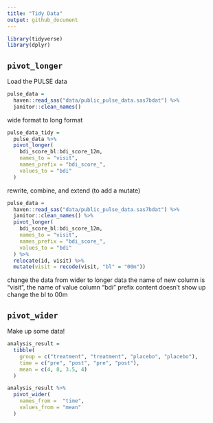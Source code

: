 ```yaml
---
title: "Tidy Data"
output: github_document
---
```


```r
library(tidyverse)
library(dplyr)
```


## `pivot_longer`

Load the PULSE data

```r
pulse_data = 
  haven::read_sas("data/public_pulse_data.sas7bdat") %>% 
  janitor::clean_names()
```

wide format to long format

```r
pulse_data_tidy = 
  pulse_data %>% 
  pivot_longer(
    bdi_score_bl:bdi_score_12m,
    names_to = "visit",
    names_prefix = "bdi_score_",
    values_to = "bdi"
  )
```



rewrite, combine, and extend (to add a mutate)
```r
pulse_data = 
  haven::read_sas("data/public_pulse_data.sas7bdat") %>% 
  janitor::clean_names() %>% 
  pivot_longer(
    bdi_score_bl:bdi_score_12m,
    names_to = "visit",
    names_prefix = "bdi_score_",
    values_to = "bdi"
  ) %>% 
  relocate(id, visit) %>% 
  mutate(visit = recode(visit, "bl" = "00m"))
```
change the data from wider to longer data
the name of new column is "visit", the name of value column "bdi"
prefix content doesn't show up
change the bl to 00m


## `pivot_wider`

Make up some data!

```r
analysis_result = 
  tibble(
    group = c("treatment", "treatment", "placebo", "placebo"),
    time = c("pre", "post", "pre", "post"),
    mean = c(4, 8, 3.5, 4)
  )

analysis_result %>% 
  pivot_wider(
    names_from =  "time",
    values_from = "mean"
  )
```



